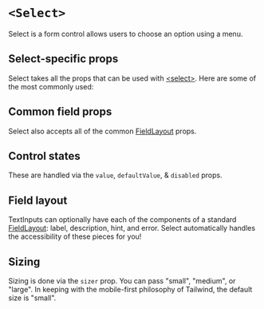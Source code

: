 


<Meta title="Components/Select" of={Stories} />

# `<Select>`

Select is a form control allows users to choose an option using a menu.

## Select-specific props

Select takes all the props that can be used with
[&lt;select&gt;](https://react.dev/reference/react-dom/components/select). Here
are some of the most commonly used:

<ArgTypes of={Stories} sort="requiredFirst" />

## Common field props

Select also accepts all of the common
[FieldLayout](/docs/components-fieldlayout--docs) props.

<ArgTypes of={FieldControl} sort="requiredFirst" />

## Control states

These are handled via the `value`, `defaultValue`, & `disabled` props.

<Canvas of={Stories.AllControlStates} sourceState="shown" />

## Field layout

TextInputs can optionally have each of the components of a standard
[FieldLayout](/docs/components-fieldlayout--docs): label, description, hint, and
error. Select automatically handles the accessibility of these pieces for you!

<Canvas of={Stories.FieldLayout} sourceState="shown" />

## Sizing

Sizing is done via the `sizer` prop. You can pass "small", "medium", or "large".
In keeping with the mobile-first philosophy of Tailwind, the default size is
"small".

<Canvas of={Stories.AllSizes} sourceState="shown" />

